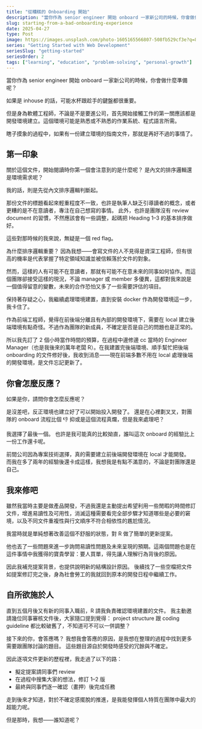 ```yaml
---
title: "從糟糕的 Onboarding 開始"
description: "當你作為 senior engineer 開始 onboard 一家新公司的時候，你會做什麼準備呢？"
slug: starting-from-a-bad-onboarding-experience
date: 2025-04-27
type: Post
image: https://images.unsplash.com/photo-1605165566807-508fb529cf3e?q=80&w=1470&auto=format&fit=crop&ixlib=rb-4.1.0&ixid=M3wxMjA3fDB8MHxwaG90by1wYWdlfHx8fGVufDB8fHx8fA%3D%3D
series: "Getting Started with Web Development"
seriesSlug: "getting-started"
seriesOrder: 2
tags: ["learning", "education", "problem-solving", "personal-growth"]
---
```


當你作為 senior engineer 開始 onboard 一家新公司的時候，你會做什麼準備呢？

如果是 inhouse 的話，可能水杯跟趁手的鍵盤都很重要。

但是身為軟體工程師，不論是不是要進公司，首先開始接觸工作的第一關應該都是開發環境建立。這個環境可能是熟悉或不熟悉的作業系統、程式語言所需。

瞎子摸象的過程中，如果有一份建立環境的指南文件，那就是再好不過的事情了。

## 第一印象

關於這個文件，開始閱讀時你第一個會注意到的是什麼呢？
是內文的排序邏輯還是環境需求呢？

我的話，則是先從內文排序邏輯判斷起。

那份文件的標題看起來輕重程度不一致，也許是執筆人缺乏引導讀者的概念，或者更糟的是不在意讀者，專注在自己想寫的事情。
此外，也許是團隊沒有 review document 的習慣，不然應該會有一些調整，起碼把 Heading 1–3 的基本排序做好。

這些對那時候的我來說，無疑是一個 red flag。

<Spacer />

為什麼排序邏輯重要？
因為我想——會寫文件的人不見得是資深工程師，但有很高的機率是代表掌握了特定領域知識並被信賴落於文件的對象。

然而，這樣的人有可能不在意讀者，那就有可能不在意未來的同事如何協作。而這個團隊卻接受這樣的現況，不論 manager 或 member 多優異，這都對我來說是一個值得留意的變數，未來的合作恐怕又多了一些需要評估的項目。

<Spacer />

保持著存疑之心，我繼續處理環境建置，直到安裝 docker 作為開發環境這一步，我卡住了。

作為前端工程師，覺得在前後端分離且有內部的開發環境下，需要在 local 建立後端環境有點奇怪。不過作為團隊的新成員，不確定是否是自己的問題也是正常的。

所以我先訂了 2 個小時當作時間的預算，在過程中邊修邊 cc 當時的 Engineer Manager（也是我後來的萬年老闆 R）。在我建置完後端環境、順手幫忙把後端 onboarding 的文件修好後，我收到消息——現在前端多數不用在 local 處理後端的開發環境，是文件忘記更新了。

## 你會怎麼反應？

如果是你，請問你會怎麼反應呢？

是沒差吧，反正環境也建立好了可以開始投入開發了。
還是在心裡劃叉叉，對團隊的 onboard 流程比個 👎
抑或是這個流程真爛，但是我來處理吧？

我選擇了最後一個。
也許是我可能真的比較拗直，誰叫這次 onboard 的經驗比上一份工作還卡呢。

前間公司因為專案技術選擇，真的需要建立前後端開發環境在 local 才能開發。
而我在多了兩年的經驗後還卡成這樣，我想我是有點不滿意的，不論是對團隊還是自己。

## 我來修吧

雖然我當時主要是做產品開發，不過我還是主動提出希望利用一些閒暇的時間修訂文件，增進易讀性及可用性，消滅這種需要看完全部步驟才知道哪些是必要的窘境，以及不同文件重複性與行文順序不符合相依性的尷尬情況。

我當時就是單純想著改善這個不舒服的狀態，對 R 做了簡單的更新提案。

他也丟了一些問題來進一步詢問易讀性問題及未來呈現的預期。這兩個問題也是在這件事情中我獲得的寶貴學習：要人買單，得先讓人理解行為背後的原因。

因此我補充提案背景，也提供說明新的結構設計原因。
後續找了一些空檔把文件如提案修訂完之後，身為社會勞工的我就回到原本的開發日程中繼續工作。

## 自所欲施於人

直到五個月後又有新的同事入職前，R 請我負責確認環境建置的文件。
我主動邀請幾位同事審核文件後，大家隨口提到覺得：
project structure 跟 coding guideline 都比較破舊了，不知道可不可以一併調整？

<Spacer />

接下來的你，會答應嗎？
我想我會答應的原因，是我想在整理的過程中找到更多需要跟團隊討論的題目。
這些題目源自於開發時感受的冗餘與不確定。

因此逐項文件更新的歷程裡，我走過了以下的路：
- 擬定提案請同事們 review
- 在過程中搜集大家的想法，修訂 1–2 版
- 最終與同事們逐一確認（畫押）後完成任務

<Spacer />

走到後來才知道，對於不確定感擺脫的推進，是我能發揮個人特質在團隊中最大的超能力呢。

但是那時，我想——誰知道呢？